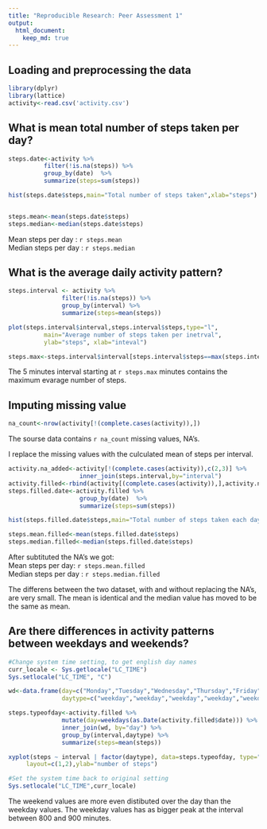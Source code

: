 ```yaml
---
title: "Reproducible Research: Peer Assessment 1"
output: 
  html_document:
    keep_md: true
---
```



## Loading and preprocessing the data
```r
library(dplyr)
library(lattice)
activity<-read.csv('activity.csv')

```


## What is mean total number of steps taken per day?
```r
steps.date<-activity %>% 
          filter(!is.na(steps)) %>% 
          group_by(date)  %>% 
          summarize(steps=sum(steps))

hist(steps.date$steps,main="Total number of steps taken",xlab="steps")


steps.mean<-mean(steps.date$steps)
steps.median<-median(steps.date$steps)
```  
Mean steps per day : `r steps.mean`  
Median steps per day : `r steps.median`  

## What is the average daily activity pattern?
```r
steps.interval <- activity %>% 
               filter(!is.na(steps)) %>% 
               group_by(interval) %>% 
               summarize(steps=mean(steps))

plot(steps.interval$interval,steps.interval$steps,type="l", 
          main="Average number of steps taken per inetrval",
          ylab="steps", xlab="inteval")

steps.max<-steps.interval$interval[steps.interval$steps==max(steps.interval$steps)]
```  
The 5 minutes interval starting at `r steps.max` minutes contains the maximum evarage number of steps.


## Imputing missing value
```r
na_count<-nrow(activity[!(complete.cases(activity)),])
```

The sourse data contains `r na_count` missing values, NA's.  
  
I replace the missing values with the culculated mean of steps per interval.
```r
activity.na_added<-activity[!(complete.cases(activity)),c(2,3)] %>% 
                    inner_join(steps.interval,by="interval")
activity.filled<-rbind(activity[(complete.cases(activity)),],activity.na_added)
steps.filled.date<-activity.filled %>% 
                    group_by(date)  %>% 
                    summarize(steps=sum(steps))

hist(steps.filled.date$steps,main="Total number of steps taken each day, NA's substituted",xlab="steps")

steps.mean.filled<-mean(steps.filled.date$steps)
steps.median.filled<-median(steps.filled.date$steps)
```  

After subtituted the NA's we got:  
Mean steps per day: 
`r steps.mean.filled`  
Median steps per day : 
`r steps.median.filled`  

The differens between the two dataset, with and without replacing the NA's, are very small. The mean is identical and the median value has moved to be the same as mean.

## Are there differences in activity patterns between weekdays and weekends?

```r
#Change system time setting, to get english day names 
curr_locale <- Sys.getlocale("LC_TIME")
Sys.setlocale("LC_TIME", "C")

wd<-data.frame(day=c("Monday","Tuesday","Wednesday","Thursday","Friday","Saturday","Sunday"),
               daytype=c("weekday","weekday","weekday","weekday","weekday","weekend","weekend"))

steps.typeofday<-activity.filled %>% 
               mutate(day=weekdays(as.Date(activity.filled$date))) %>% 
               inner_join(wd, by="day") %>% 
               group_by(interval,daytype) %>% 
               summarize(steps=mean(steps))

xyplot(steps ~ interval | factor(daytype), data=steps.typeofday, type="l",
     layout=c(1,2),ylab="number of steps")

#Set the system time back to original setting
Sys.setlocale("LC_TIME",curr_locale)
```  
The weekend values are more even distibuted over the day than the weekday values. The weekday values has as bigger peak at the interval between 800 and 900 minutes.